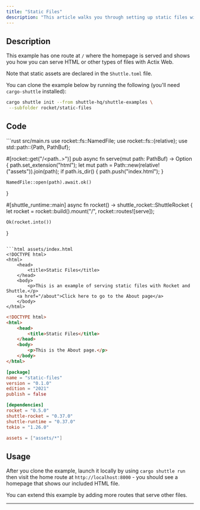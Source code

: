 ```yaml
---
title: "Static Files"
description: "This article walks you through setting up static files with Rocket, an ergonomic framework for simple web applications."
---
```


## Description

This example has one route at `/` where the homepage is served and shows you how you can serve HTML or other types of files with Actix Web.

Note that static assets are declared in the `Shuttle.toml` file.

You can clone the example below by running the following (you'll need `cargo-shuttle` installed):
```bash
cargo shuttle init --from shuttle-hq/shuttle-examples \
 --subfolder rocket/static-files
```

## Code
 
<CodeGroup>
```rust src/main.rs
use rocket::fs::NamedFile;
use rocket::fs::{relative};
use std::path::{Path, PathBuf};

#[rocket::get("/<path..>")]
pub async fn serve(mut path: PathBuf) -> Option<NamedFile> {
    path.set_extension("html");
    let mut path = Path::new(relative!("assets")).join(path);
    if path.is_dir() {
        path.push("index.html");
    }

    NamedFile::open(path).await.ok()
}

#[shuttle_runtime::main]
async fn rocket() -> shuttle_rocket::ShuttleRocket {
    let rocket = rocket::build().mount("/", rocket::routes![serve]);

    Ok(rocket.into())
}
```

```html assets/index.html
<!DOCTYPE html>
<html>
    <head>
        <title>Static Files</title>
    </head>
    <body>
        <p>This is an example of serving static files with Rocket and Shuttle.</p>
	<a href="/about">Click here to go to the About page</a>
    </body>
</html>
```

```html assets/about.html
<!DOCTYPE html>
<html>
    <head>
        <title>Static Files</title>
    </head>
    <body>
        <p>This is the About page.</p>
    </body>
</html>
```

```toml Cargo.toml
[package]
name = "static-files"
version = "0.1.0"
edition = "2021"
publish = false

[dependencies]
rocket = "0.5.0"
shuttle-rocket = "0.37.0"
shuttle-runtime = "0.37.0"
tokio = "1.26.0"
```

```toml Shuttle.toml
assets = ["assets/*"]
```
</CodeGroup>

## Usage

After you clone the example, launch it locally by using `cargo shuttle run` then visit the home route at `http://localhost:8000` - you should see a homepage that shows our included HTML file. 

You can extend this example by adding more routes that serve other files.

---

<Snippet file="other-frameworks.mdx" />

<Snippet file="check-examples.mdx" />
